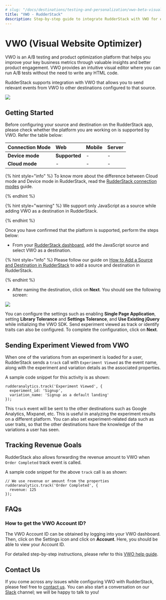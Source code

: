 ```yaml
---
# slug: "/docs/destinations/testing-and-personalization/vwo-beta-visual-website-optimizer"
title: "VWO - RudderStack"
description: Step-by-step guide to integrate RudderStack with VWO for efficient A/B testing
---
```


# VWO \(Visual Website Optimizer\)

VWO is an A/B testing and product optimization platform that helps you improve your key business metrics through valuable insights and better product engagement. VWO provides an intuitive visual editor where you can run A/B tests without the need to write any HTML code.

RudderStack supports integration with VWO that allows you to send relevant events from VWO to other destinations configured to that source.

![](https://img.shields.io/badge/stability-beta-blueviolet?style=for-the-badge&logo=github)

## Getting Started

Before configuring your source and destination on the RudderStack app, please check whether the platform you are working on is supported by VWO. Refer the table below:

| **Connection Mode** | **Web**       | **Mobile** | **Server** |
| :------------------ | :------------ | :--------- | :--------- |
| **Device mode**     | **Supported** | -          | -          |
| **Cloud mode**      | -             | -          | -          |

{% hint style="info" %}
To know more about the difference between Cloud mode and Device mode in RudderStack, read the [RudderStack connection modes](https://docs.rudderstack.com/get-started/rudderstack-connection-modes) guide.

{% endhint %}

{% hint style="warning" %}
We support only JavaScript as a source while adding VWO as a destination in RudderStack.

{% endhint %}

Once you have confirmed that the platform is supported, perform the steps below:

- From your [RudderStack dashboard](https://app.rudderlabs.com/), add the JavaScript source and select VWO as a destination.

{% hint style="info" %}
Please follow our guide on [How to Add a Source and Destination in RudderStack](https://docs.rudderstack.com/how-to-guides/adding-source-and-destination-rudderstack) to add a source and destination in RudderStack.

{% endhint %}

- After naming the destination, click on **Next**. You should see the following screen:

![](../../.gitbook/assets/image%20%2843%29.png)

You can configure the settings such as enabling **Single Page Application**, setting **Library Tolerance** and **Settings Tolerance**, and **Use Existing jQuery** while initializing the VWO SDK. Send experiment viewed as track or identify traits can also be configured. To complete the configuration, click on **Next**.

## Sending Experiment Viewed from VWO

When one of the variations from an experiment is loaded for a user, RudderStack sends a `track` call with `Experiment Viewed` as the event name, along with the experiment and variation details as the associated properties.

A sample code snippet for this activity is as shown:

```text
rudderanalytics.track('Experiment Viewed', {
  experiment_id: 'Signup',
  variation_name: 'Signup as a default landing'
});
```

This `track` event will be sent to the other destinations such as Google Analytics, Mixpanel, etc. This is useful in analyzing the experiment results on a different platform. You can also set experiment-related data such as user traits, so that the other destinations have the knowledge of the variations a user has seen.

## Tracking Revenue Goals

RudderStack also allows forwarding the revenue amount to VWO when `Order Completed` track event is called.

A sample code snippet for the above `track` call is as shown:

```text
// We use revenue or amount from the properties
rudderanalytics.track('Order Completed', {
  revenue: 125
});
```

## FAQs

### How to get the VWO Account ID?

The VWO Account ID can be obtained by logging into your VWO dashboard. Then, click on the Settings icon and click on **Account**. Here, you should be able to view your Account ID.

For detailed step-by-step instructions, please refer to this [VWO help guide](https://help.vwo.com/hc/en-us/articles/360008469173-How-to-find-your-account-ID).

## Contact Us

If you come across any issues while configuring VWO with RudderStack, please feel free to [contact us](mailto:%20docs@rudderstack.com). You can also start a conversation on our [Slack](https://resources.rudderstack.com/join-rudderstack-slack) channel; we will be happy to talk to you!
